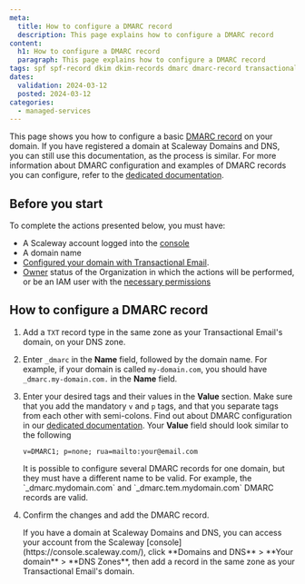 ```yaml
---
meta:
  title: How to configure a DMARC record
  description: This page explains how to configure a DMARC record
content:
  h1: How to configure a DMARC record
  paragraph: This page explains how to configure a DMARC record
tags: spf spf-record dkim dkim-records dmarc dmarc-record transactional
dates:
  validation: 2024-03-12
  posted: 2024-03-12
categories:
  - managed-services
---
```


This page shows you how to configure a basic [DMARC record](/managed-services/transactional-email/concepts/#dmarc-record) on your domain.
If you have registered a domain at Scaleway Domains and DNS, you can still use this documentation, as the process is similar.
For more information about DMARC configuration and examples of DMARC records you can configure, refer to the [dedicated documentation](/managed-services/transactional-email/reference-content/dmarc-configuration/).

## Before you start

To complete the actions presented below, you must have:

- A Scaleway account logged into the [console](https://console.scaleway.com/)
- A domain name
- [Configured your domain with Transactional Email](/managed-services/transactional-email/how-to/configure-domain-with-transactional-email).
- [Owner](/identity-and-access-management/iam/concepts/#owner) status of the Organization in which the actions will be performed, or be an IAM user with the [necessary permissions](/identity-and-access-management/iam/concepts/#permission)

## How to configure a DMARC record

1. Add a `TXT` record type in the same zone as your Transactional Email's domain, on your DNS zone.
2. Enter `_dmarc` in the **Name** field, followed by the domain name. For example, if your domain is called `my-domain.com`, you should have `_dmarc.my-domain.com.` in the **Name** field.
3. Enter your desired tags and their values in the **Value** section. Make sure that you add the mandatory `v` and `p` tags, and that you separate tags from each other with semi-colons. Find out about DMARC configuration in our [dedicated documentation](/managed-services/transactional-email/reference-content/dmarc-configuration/).
    Your **Value** field should look similar to the following
    ```
    v=DMARC1; p=none; rua=mailto:your@email.com
    ```
    <Message type="important">
     It is possible to configure several DMARC records for one domain, but they must have a different name to be valid.
     For example, the `_dmarc.mydomain.com` and `_dmarc.tem.mydomain.com` DMARC records are valid.
    </Message>
6. Confirm the changes and add the DMARC record.

    <Message type="tip">
     If you have a domain at Scaleway Domains and DNS, you can access your account from the Scaleway [console](https://console.scaleway.com/), click **Domains and DNS** > **Your domain** > **DNS Zones**, then add a record in the same zone as your Transactional Email's domain.
    </Message>


